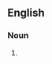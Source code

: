 {{also|eggrolls}}

==English==

===Noun===
{{head|en|noun plural form|head=[[egg]] [[roll]]s}}

# {{plural of|egg roll|lang=en}}